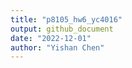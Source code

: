 ```yaml
---
title: "p8105_hw6_yc4016"
output: github_document
date: "2022-12-01"
author: "Yishan Chen"
---
```



